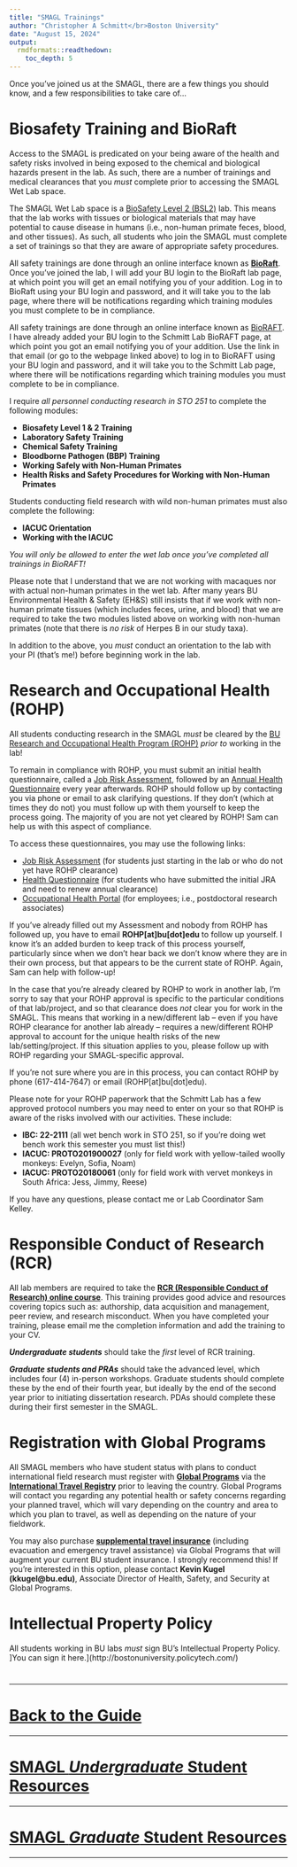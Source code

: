 ```yaml
---
title: "SMAGL Trainings"
author: "Christopher A Schmitt</br>Boston University"
date: "August 15, 2024"
output: 
  rmdformats::readthedown:
    toc_depth: 5
---
```


Once you’ve joined us at the SMAGL, there are a few things you should know, and a few responsibilities to take care of…

# Biosafety Training and BioRaft

Access to the SMAGL is predicated on your being aware of the health and safety risks involved in being exposed to the chemical and biological hazards present in the lab. As such, there are a number of trainings and medical clearances that you *must* complete prior to accessing the SMAGL Wet Lab space.

The SMAGL Wet Lab space is a [BioSafety Level 2 (BSL2)](https://www.vumc.org/safety/bio/basics-biosafety-level-2) lab. This means that the lab works with tissues or biological materials that may have potential to cause disease in humans (i.e., non-human primate feces, blood, and other tissues). As such, all students who join the SMAGL must complete a set of trainings so that they are aware of appropriate safety procedures.

All safety trainings are done through an online interface known as [**BioRaft**](http://bu.bioraft.com). Once you’ve joined the lab, I will add your BU login to the BioRaft lab page, at which point you will get an email notifying you of your addition. Log in to BioRaft using your BU login and password, and it will take you to the lab page, where there will be notifications regarding which training modules you must complete to be in compliance.

All safety trainings are done through an online interface known as [BioRAFT](http://bu.bioraft.com). I have already added your BU login to the Schmitt Lab BioRAFT page, at which point you got an email notifying you of your addition. Use the link in that email (or go to the webpage linked above) to log in to BioRAFT using your BU login and password, and it will take you to the Schmitt Lab page, where there will be notifications regarding which training modules you must complete to be in compliance.

I require *all personnel conducting research in STO 251* to complete the following modules:

* **Biosafety Level 1 & 2 Training**
* **Laboratory Safety Training**
* **Chemical Safety Training**
* **Bloodborne Pathogen (BBP) Training**
* **Working Safely with Non-Human Primates** 
* **Health Risks and Safety Procedures for Working with Non-Human Primates**

Students conducting field research with wild non-human primates must also complete the following:

* **IACUC Orientation** 
* **Working with the IACUC**

*You will only be allowed to enter the wet lab once you’ve completed all trainings in BioRAFT!*

Please note that I understand that we are not working with macaques nor with actual non-human primates in the wet lab. After many years BU Environmental Health & Safety (EH&S) still insists that if we work with non-human primate tissues (which includes feces, urine, and blood) that we are required to take the two modules listed above on working with non-human primates (note that there is *no risk* of Herpes B in our study taxa).
 
In addition to the above, you *must* conduct an orientation to the lab with your PI (that’s me!) before beginning work in the lab.

# Research and Occupational Health (ROHP)

All students conducting research in the SMAGL *must* be cleared by the [BU Research and Occupational Health Program (ROHP)](https://www.bu.edu/research/ethics-compliance/safety/rohp/) *prior to* working in the lab!

To remain in compliance with ROHP, you must submit an initial health questionnaire, called a [Job Risk Assessment](http://www.bu.edu/research/forms-policies/rohp-job-risk-assessment/), followed by an [Annual Health Questionnaire](http://www.bu.edu/research/forms-policies/rohp-health-questionnaire/) every year afterwards. ROHP should follow up by contacting you via phone or email to ask clarifying questions. If they don’t (which at times they do not) you must follow up with them yourself to keep the process going. The majority of you are not yet cleared by ROHP! Sam can help us with this aspect of compliance.
 
To access these questionnaires, you may use the following links:

* [Job Risk Assessment](http://www.bu.edu/research/forms-policies/rohp-job-risk-assessment/) (for students just starting in the lab or who do not yet have ROHP clearance)
* [Health Questionnaire](http://www.bu.edu/research/forms-policies/rohp-health-questionnaire/) (for students who have submitted the initial JRA and need to renew annual clearance)
* [Occupational Health Portal](https://webchartnow.com/bostonuniv/webchart.cgi) (for employees; i.e., postdoctoral research associates)
 
If you've already filled out my Assessment and nobody from ROHP has followed up, you have to email **ROHP[at]bu[dot]edu** to follow up yourself. I know it’s an added burden to keep track of this process yourself, particularly since when we don’t hear back we don’t know where they are in their own process, but that appears to be the current state of ROHP. Again, Sam can help with follow-up!
 
In the case that you're already cleared by ROHP to work in another lab, I'm sorry to say that your ROHP approval is specific to the particular conditions of that lab/project, and so that clearance does *not* clear you for work in the SMAGL. This means that working in a new/different lab – even if you have ROHP clearance for another lab already – requires a new/different ROHP approval to account for the unique health risks of the new lab/setting/project. If this situation applies to you, please follow up with ROHP regarding your SMAGL-specific approval.
 
If you're not sure where you are in this process, you can contact ROHP by phone (617-414-7647) or email (ROHP[at]bu[dot]edu).
 
Please note for your ROHP paperwork that the Schmitt Lab has a few approved protocol numbers you may need to enter on your so that ROHP is aware of the risks involved with our activities. These include:

* **IBC: 22-2111** (all wet bench work in STO 251, so if you’re doing wet bench work this semester you must list this!)
* **IACUC: PROTO201900027** (only for field work with yellow-tailed woolly monkeys: Evelyn, Sofia, Noam)
* **IACUC: PROTO20180061** (only for field work with vervet monkeys in South Africa: Jess, Jimmy, Reese)
 
If you have any questions, please contact me or Lab Coordinator Sam Kelley.

# Responsible Conduct of Research (RCR)

All lab members are required to take the [**RCR (Responsible Conduct of Research) online course**](http://www.bu.edu/orc/programs-committees/rcr/). This training provides good advice and resources covering topics such as: authorship, data acquisition and management, peer review, and research misconduct. When you have completed your training, please email me the completion information and add the training to your CV. 

***Undergraduate students*** should take the *first* level of RCR training. 

***Graduate students and PRAs*** should take the advanced level, which includes four (4) in-person workshops. Graduate students should complete these by the end of their fourth year, but ideally by the end of the second year prior to initiating dissertation research. PDAs should complete these during their first semester in the SMAGL.

# Registration with Global Programs

All SMAGL members who have student status with plans to conduct international field research must register with [**Global Programs**](https://www.bu.edu/globalprograms/) via the [**International Travel Registry**](https://www.bu.edu/globalprograms/manage/international-travel/) prior to leaving the country. Global Programs will contact you regarding any potential health or safety concerns regarding your planned travel, which will vary depending on the country and area to which you plan to travel, as well as depending on the nature of your fieldwork. 

You may also purchase [**supplemental travel insurance**](https://www.bu.edu/globalprograms/manage/international-travel/health-insurance/) (including evacuation and emergency travel assistance) via Global Programs that will augment your current BU student insurance. I strongly recommend this! If you’re interested in this option, please contact **Kevin Kugel (kkugel@bu.edu)**, Associate Director of Health, Safety, and Security at Global Programs.

# Intellectual Property Policy

All students working in BU labs *must* sign BU's Intellectual Property Policy. ]You can sign it here.](http://bostonuniversity.policytech.com/)



#
#
#
#
#
#
#
#
#
#

***

# [**Back to the Guide**](https://fuzzyatelin.github.io/smagl_student_guide/overview.html)

***
# [**SMAGL *Undergraduate* Student Resources**](https://fuzzyatelin.github.io/smagl_student_guide/smagl_ugrad.html)
***
# [**SMAGL *Graduate* Student Resources**](https://fuzzyatelin.github.io/smagl_student_guide/smagl_grad.html)
***
